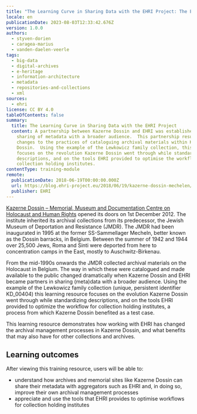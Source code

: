 ```yaml
---
title: "The Learning Curve in Sharing Data with the EHRI Project: The Example of a Memorial Site, Kazerne Dossin, Mechelen"
locale: en
publicationDate: 2023-08-03T12:33:42.676Z
version: 1.0.0
authors:
  - styven-dorien
  - caragea-marius
  - vanden-daelen-veerle
tags:
  - big-data
  - digital-archives
  - e-heritage
  - information-architecture
  - metadata
  - repositories-and-collections
  - xml
sources:
  - ehri
license: CC BY 4.0
tableOfContents: false
summary:
  title: The Learning Curve in Sharing Data with the EHRI Project
  content: A partnership between Kazerne Dossin and EHRI was established to enable
    sharing of metadata with a broader audience.  This partnership resulted in
    changes to the practices of cataloguing archival materials within Kazerne
    Dossin.  Using the example of the Lewkowicz family collection, this article
    focuses on the revolution Kazerne Dossin went through while standardising
    descriptions, and on the tools EHRI provided to optimise the workflow for
    collection holding institutes.
contentType: training-module
remote:
  publicationDate: 2018-06-19T00:00:00.000Z
  url: https://blog.ehri-project.eu/2018/06/19/kazerne-dossin-mechelen/
  publisher: EHRI
---
```

[Kazerne Dossin – Memorial, Museum and Documentation Centre on Holocaust and Human Rights](https://www.kazernedossin.eu/EN/) opened its doors on 1st December 2012. The institute inherited its archival collections from its predecessor, the Jewish Museum of Deportation and Resistance (JMDR). The JMDR had been inaugurated in 1995 at the former SS-Sammellager Mecheln, better known as the Dossin barracks, in Belgium. Between the summer of 1942 and 1944 over 25,500 Jews, Roma and Sinti were deported from here to concentration camps in the East, mostly to Auschwitz-Birkenau.

From the mid-1990s onwards the JMDR collected archival materials on the Holocaust in Belgium. The way in which these were catalogued and made available to the public changed dramatically when Kazerne Dossin and EHRI became partners in sharing (meta)data with a broader audience. Using the example of the Lewkowicz family collection (unique, persistent identifier KD\_00404) this learning resource focuses on the evolution Kazerne Dossin went through while standardizing descriptions, and on the tools EHRI provided to optimize the workflow for collection holding institutes, a process from which Kazerne Dossin benefited as a test case.

T﻿his learning resource demonstrates how working with EHRI has changed the archival management processes in Kazerne Dossin, and what benefits that may also have for other collections and archives.

## L﻿earning outcomes

A﻿fter viewing this training resource, users will be able to:

* understand how archives and memorial sites like Kazerne Dossin can share their metadata with aggregators such as EHRI and, in doing so, improve their own archival management processes
* appreciate and use the tools that EHRI provides to optimise workflows for collection holding institutes

